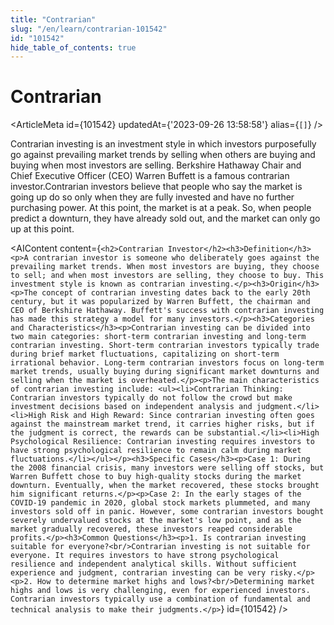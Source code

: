 ```yaml
---
title: "Contrarian"
slug: "/en/learn/contrarian-101542"
id: "101542"
hide_table_of_contents: true
---
```



# Contrarian

<ArticleMeta id={101542} updatedAt={'2023-09-26 13:58:58'} alias={`[]`} />
<div className='border-solid border-b border-t-0 my-4 border-[var(--ifm-color-gray-300)]' />

Contrarian investing is an investment style in which investors purposefully go against prevailing market trends by selling when others are buying and buying when most investors are selling. Berkshire Hathaway Chair and Chief Executive Officer (CEO) Warren Buffett is a famous contrarian investor.Contrarian investors believe that people who say the market is going up do so only when they are fully invested and have no further purchasing power. At this point, the market is at a peak. So, when people predict a downturn, they have already sold out, and the market can only go up at this point.

<AIContent content={`<h2>Contrarian Investor</h2><h3>Definition</h3><p>A contrarian investor is someone who deliberately goes against the prevailing market trends. When most investors are buying, they choose to sell; and when most investors are selling, they choose to buy. This investment style is known as contrarian investing.</p><h3>Origin</h3><p>The concept of contrarian investing dates back to the early 20th century, but it was popularized by Warren Buffett, the chairman and CEO of Berkshire Hathaway. Buffett's success with contrarian investing has made this strategy a model for many investors.</p><h3>Categories and Characteristics</h3><p>Contrarian investing can be divided into two main categories: short-term contrarian investing and long-term contrarian investing. Short-term contrarian investors typically trade during brief market fluctuations, capitalizing on short-term irrational behavior. Long-term contrarian investors focus on long-term market trends, usually buying during significant market downturns and selling when the market is overheated.</p><p>The main characteristics of contrarian investing include: <ul><li>Contrarian Thinking: Contrarian investors typically do not follow the crowd but make investment decisions based on independent analysis and judgment.</li><li>High Risk and High Reward: Since contrarian investing often goes against the mainstream market trend, it carries higher risks, but if the judgment is correct, the rewards can be substantial.</li><li>High Psychological Resilience: Contrarian investing requires investors to have strong psychological resilience to remain calm during market fluctuations.</li></ul></p><h3>Specific Cases</h3><p>Case 1: During the 2008 financial crisis, many investors were selling off stocks, but Warren Buffett chose to buy high-quality stocks during the market downturn. Eventually, when the market recovered, these stocks brought him significant returns.</p><p>Case 2: In the early stages of the COVID-19 pandemic in 2020, global stock markets plummeted, and many investors sold off in panic. However, some contrarian investors bought severely undervalued stocks at the market's low point, and as the market gradually recovered, these investors reaped considerable profits.</p><h3>Common Questions</h3><p>1. Is contrarian investing suitable for everyone?<br/>Contrarian investing is not suitable for everyone. It requires investors to have strong psychological resilience and independent analytical skills. Without sufficient experience and judgment, contrarian investing can be very risky.</p><p>2. How to determine market highs and lows?<br/>Determining market highs and lows is very challenging, even for experienced investors. Contrarian investors typically use a combination of fundamental and technical analysis to make their judgments.</p>`} id={101542} />
